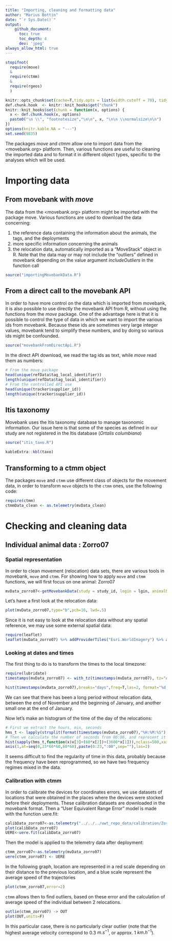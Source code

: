 ```yaml
---
title: "Importing, cleaning and formatting data"
author: "Marius Bottin"
date: "`r Sys.Date()`"
output: 
    github_document:
      toc: true
      toc_depth: 4
      dev: 'jpeg'
always_allow_html: true
---
```



```r
stopifnot(
  require(move)
  &
  require(ctmm)
  &
  require(rgeos)
  )

knitr::opts_chunk$set(cache=T,tidy.opts = list(width.cutoff = 70), tidy = TRUE, fig.path="Fig/icf_",echo=T)
def.chunk.hook  <- knitr::knit_hooks$get("chunk")
knitr::knit_hooks$set(chunk = function(x, options) {
  x <- def.chunk.hook(x, options)
  paste0("\n \\", "footnotesize","\n\n", x, "\n\n \\normalsize\n\n")
})
options(knitr.kable.NA = "---")
set.seed(9835)
```

The packages *move* and *ctmm* allow one to import data from the <movebank.org> platform.
Then, various functions are useful to cleaning the imported data and to format it in different object types, specific to the analyses which will be used.

# Importing data
## From movebank with *move*

The data from the <movebank.org> platform might be imported with the package move.
Various functions are used to download the data concerning:

1. the reference data containing the information about the animals, the tags, and the deployments
1. more specific information concerning the animals
1. the relocation data, automatically imported as a "MoveStack" object in R. Note that the data may or may not include the "outliers" defined in movebank depending on the value argument *includeOutliers* in the function call

```r
source("importingMovebankData.R")
```

## From a direct call to the movebank API

In order to have more control on the data which is imported from movebank, it is also possible to use directly the movebank API from R, without using the functions from the *move* package.
One of the advantage here is that it is possible to control the type of data in which we want to import the various ids from movebank. Because these ids are sometimes very large integer values, movebank tend to simplify these numbers, and by doing so various ids might be confounded.


```r
source("movebankFromDirectApi.R")
```

In the direct API download, we read the tag ids as text, while *move* read them as numbers:

```r
# From the move package
head(unique(refData$tag_local_identifier))
length(unique(refData$tag_local_identifier))
# From the controlled API use
head(unique(tracker$supplier_id))
length(unique(tracker$supplier_id))

```

## Itis taxonomy

Movebank uses the Itis taxonomy database to manage taxonomic information.
Our issue here is that some of the species as defined in our study are not registered in the Itis database (*Ortalis columbiana*)

```r
source("itis_taxo.R")
```
```r
kableExtra::kbl(taxo)
```


## Transforming to a ctmm object

The packages `move` and `ctmm` use different class of objects for the movement data, in order to transform `move` objects  to the `ctmm` ones, use the following code:

```r
require(ctmm)
ctmmData_clean <- as.telemetry(mvData_clean)
```

# Checking and cleaning data

## Individual animal data : Zorro07

### Spatial representation

In order to clean movement (relocation) data sets, there are various tools in movebank, `move` and `ctmm`.
For showing how to apply `move` and `ctmm` functions, we will first focus on one animal: Zorro07

```r
mvData_zorro07<-getMovebankData(study = study_id, login = lgin, animalName = "Zorro07")
```

Let's have a first look at the relocation data:

```r
plot(mvData_zorro07,type="b",pch=16, lwd=.5)
```

Since it is not easy to look at the relocation data without any spatial reference, we may use some external spatial data:


```r
require(leaflet)
leaflet(mvData_zorro07) %>% addProviderTiles("Esri.WorldImagery") %>% addCircleMarkers(radius = 1, color = "red")
```


### Looking at dates and times

The first thing to do is to transform the times to the local timezone:
```r
require(lubridate)
timestamps(mvData_zorro07) <- with_tz(timestamps(mvData_zorro07), tz="America/Bogota")
```



```r
hist(timestamps(mvData_zorro07),breaks="days",freq=T,las=2, format="%d %b",xlab=NA, main="Number of relocation by date")
```
We can see that there has been a long period without relocation data, between the end of November and the beginning of January, and another small one at the end of January.

Now let's make an histogram of the time of the day of the relocations:

```r
# First we extract the hours, min, seconds
hms_t <- lapply(strsplit(format(timestamps(mvData_zorro07),"%H:%M:%S"),":"),as.integer)
# Then we calculate the number of seconds from 00:00, and represent it in a histogram:
hist(sapply(hms_t,function(x)x[3]+(60*x[2])+(3600*x[1])),nclass=500,xaxt="n", xlab="Time", main="Histogram of relocation time")
axis(1,at=seq(0,23*60*60,60*60),paste(0:23,":00",sep=""),las=2)
```

It seems difficult to find the regularity of time in this data, probably because the frequency have been reprogrammed, so we have two frequency regimes mixed in the data.


### Calibration with ctmm

In order to calibrate the devices for coordinates errors, we use datasets of locations that were obtained in the places where the devices were stocked before their deployments. 
These calibration datasets are downloaded in the movebank format.
Then a "User Equivalent Range Error" model is made with the function uere.fit:

```r
calibData_zorro07<-as.telemetry("../../../uwt_repo_data/calibration/Zorro7.csv")
plot(calibData_zorro07)
UERE<-uere.fit(calibData_zorro07)
```

Then the model is applied to the telemetry data after deployment:


```r
ctmm_zorro07<-as.telemetry(mvData_zorro07)
uere(ctmm_zorro07) <- UERE
```

In the following graph, location are represented in a red scale depending on their distance to the previous location, and a blue scale represent the average speed of the trajectories

```r
plot(ctmm_zorro07,error=2)
```


`ctmm` allows then to find outliers, based on these error and the calculation of average speed of the individual between 2 relocations.


```r
outlie(ctmm_zorro07) -> OUT
plot(OUT,units=F)
```

In this particular case, there is no particularly clear outlier (note that the highest average velocity correspond to 0.3 $m.s^{-1}$, or approx. 1 $km.h^{-1}$).


<!--
```r
require(parallel)
GUESS<-ctmm.guess(ctmm_zorro07,CTMM=ctmm(error=T),interactive = F)
FIT<-ctmm.select(ctmm_zorro07,GUESS,trace=T, cores=0)
```

```r
save(list=c("GUESS","FIT"),file="ctmm_zorro07.RData")
```

-->

